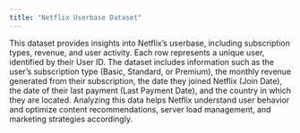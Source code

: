 ```yaml
---
title: "Netflix Userbase Dataset"
---
```

This dataset provides insights into Netflix's userbase, including subscription types, revenue, and user activity. Each row represents a unique user, identified by their User ID. The dataset includes information such as the user's subscription type (Basic, Standard, or Premium), the monthly revenue generated from their subscription, the date they joined Netflix (Join Date), the date of their last payment (Last Payment Date), and the country in which they are located. Analyzing this data helps Netflix understand user behavior and optimize content recommendations, server load management, and marketing strategies accordingly. 